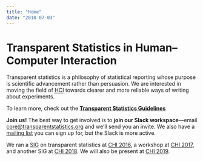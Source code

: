 ```yaml
---
title: "Home"
date: "2018-07-03"
---
```


# Transparent Statistics in Human–Computer Interaction

Transparent statistics is a philosophy of statistical reporting whose purpose is scientific advancement rather than persuasion. We are interested in moving the field of <abbr title="Human-Computer Interaction">HCI</abbr> towards clearer and more reliable ways of writing about experiments.

To learn more, check out the **[Transparent Statistics Guidelines](https://transparentstats.github.io/guidelines/)**

**Join us!** The best way to get involved is to **join our Slack workspace**---email <core@transparentstatistics.org> and we'll send you an invite. We also have a [mailing list](https://groups.google.com/d/forum/transparent-stats-hci) you can sign up for, but the Slack is more active.

We ran a <abbr title="Special Interest Group">SIG</abbr> on transparent statistics at [<abbr>CHI</abbr> 2016](/chi2016), a workshop at [<abbr>CHI</abbr> 2017](/chi2017), and another <abbr>SIG</abbr> at [<abbr>CHI</abbr> 2018](/chi2018).
We will also be present at [<abbr>CHI</abbr> 2019](/chi2019).

